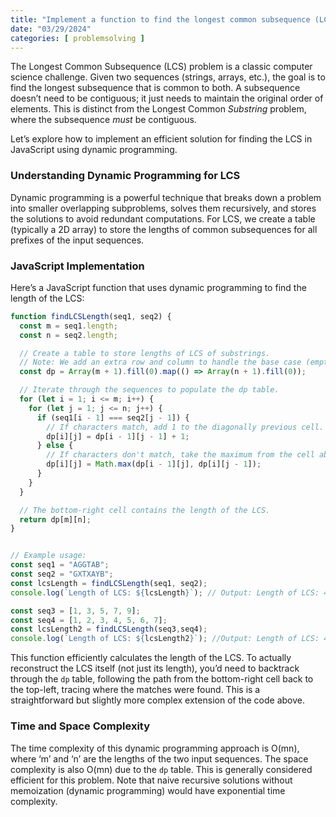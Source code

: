 ```yaml
---
title: "Implement a function to find the longest common subsequence (LCS) between two sequences"
date: "03/29/2024"
categories: [ problemsolving ]
---
```


The Longest Common Subsequence (LCS) problem is a classic computer science challenge.  Given two sequences (strings, arrays, etc.), the goal is to find the longest subsequence that is common to both.  A subsequence doesn't need to be contiguous; it just needs to maintain the original order of elements.  This is distinct from the Longest Common *Substring* problem, where the subsequence *must* be contiguous.

Let's explore how to implement an efficient solution for finding the LCS in JavaScript using dynamic programming.

### Understanding Dynamic Programming for LCS

Dynamic programming is a powerful technique that breaks down a problem into smaller overlapping subproblems, solves them recursively, and stores the solutions to avoid redundant computations.  For LCS, we create a table (typically a 2D array) to store the lengths of common subsequences for all prefixes of the input sequences.

### JavaScript Implementation

Here's a JavaScript function that uses dynamic programming to find the length of the LCS:

```javascript
function findLCSLength(seq1, seq2) {
  const m = seq1.length;
  const n = seq2.length;

  // Create a table to store lengths of LCS of substrings.
  // Note: We add an extra row and column to handle the base case (empty subsequences).
  const dp = Array(m + 1).fill(0).map(() => Array(n + 1).fill(0));

  // Iterate through the sequences to populate the dp table.
  for (let i = 1; i <= m; i++) {
    for (let j = 1; j <= n; j++) {
      if (seq1[i - 1] === seq2[j - 1]) {
        // If characters match, add 1 to the diagonally previous cell.
        dp[i][j] = dp[i - 1][j - 1] + 1;
      } else {
        // If characters don't match, take the maximum from the cell above or to the left.
        dp[i][j] = Math.max(dp[i - 1][j], dp[i][j - 1]);
      }
    }
  }

  // The bottom-right cell contains the length of the LCS.
  return dp[m][n];
}


// Example usage:
const seq1 = "AGGTAB";
const seq2 = "GXTXAYB";
const lcsLength = findLCSLength(seq1, seq2);
console.log(`Length of LCS: ${lcsLength}`); // Output: Length of LCS: 4

const seq3 = [1, 3, 5, 7, 9];
const seq4 = [1, 2, 3, 4, 5, 6, 7];
const lcsLength2 = findLCSLength(seq3,seq4);
console.log(`Length of LCS: ${lcsLength2}`); //Output: Length of LCS: 4

```

This function efficiently calculates the length of the LCS.  To actually reconstruct the LCS itself (not just its length), you'd need to backtrack through the `dp` table, following the path from the bottom-right cell back to the top-left, tracing where the matches were found.  This is a straightforward but slightly more complex extension of the code above.


### Time and Space Complexity

The time complexity of this dynamic programming approach is O(mn), where 'm' and 'n' are the lengths of the two input sequences. The space complexity is also O(mn) due to the `dp` table.  This is generally considered efficient for this problem.  Note that naive recursive solutions without memoization (dynamic programming) would have exponential time complexity.

